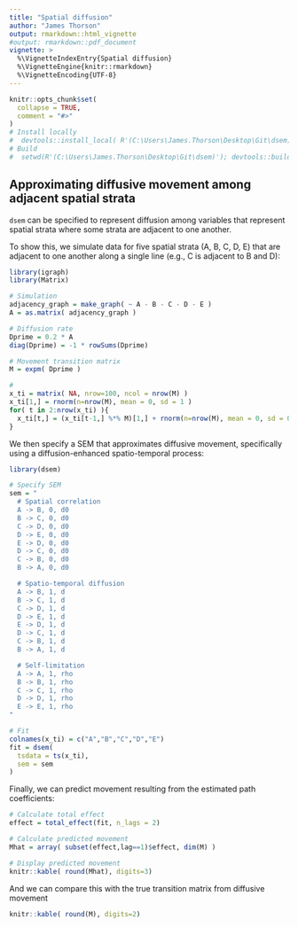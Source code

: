 ```yaml
---
title: "Spatial diffusion"
author: "James Thorson"
output: rmarkdown::html_vignette
#output: rmarkdown::pdf_document
vignette: >
  %\VignetteIndexEntry{Spatial diffusion}
  %\VignetteEngine{knitr::rmarkdown}
  %\VignetteEncoding{UTF-8}
---
```


```r
knitr::opts_chunk$set(
  collapse = TRUE,
  comment = "#>"
)
# Install locally
#  devtools::install_local( R'(C:\Users\James.Thorson\Desktop\Git\dsem)', force=TRUE )
# Build
#  setwd(R'(C:\Users\James.Thorson\Desktop\Git\dsem)'); devtools::build_rmd("vignettes/dynamic_factor_analysis.Rmd")
```

## Approximating diffusive movement among adjacent spatial strata

`dsem` can be specified to represent diffusion among variables that represent spatial strata where some strata are adjacent to one another.

To show this, we simulate data for five spatial strata (A, B, C, D, E) that are adjacent to one another along a single line (e.g., C is adjacent to B and D): 

```r
library(igraph)
library(Matrix)

# Simulation
adjacency_graph = make_graph( ~ A - B - C - D - E )
A = as.matrix( adjacency_graph )

# Diffusion rate
Dprime = 0.2 * A
diag(Dprime) = -1 * rowSums(Dprime)

# Movement transition matrix
M = expm( Dprime )

# 
x_ti = matrix( NA, nrow=100, ncol = nrow(M) )
x_ti[1,] = rnorm(n=nrow(M), mean = 0, sd = 1 )
for( t in 2:nrow(x_ti) ){
  x_ti[t,] = (x_ti[t-1,] %*% M)[1,] + rnorm(n=nrow(M), mean = 0, sd = 0.1)
}
```

We then specify a SEM that approximates diffusive movement, specifically using a diffusion-enhanced spatio-temporal process:

```r
library(dsem)

# Specify SEM
sem = "
  # Spatial correlation
  A -> B, 0, d0
  B -> C, 0, d0
  C -> D, 0, d0
  D -> E, 0, d0
  E -> D, 0, d0
  D -> C, 0, d0
  C -> B, 0, d0
  B -> A, 0, d0

  # Spatio-temporal diffusion
  A -> B, 1, d
  B -> C, 1, d
  C -> D, 1, d
  D -> E, 1, d
  E -> D, 1, d
  D -> C, 1, d
  C -> B, 1, d
  B -> A, 1, d

  # Self-limitation
  A -> A, 1, rho
  B -> B, 1, rho
  C -> C, 1, rho
  D -> D, 1, rho
  E -> E, 1, rho
"

# Fit
colnames(x_ti) = c("A","B","C","D","E")
fit = dsem(
  tsdata = ts(x_ti),
  sem = sem
)
```

Finally, we can predict movement resulting from the estimated path coefficients:
```r
# Calculate total effect
effect = total_effect(fit, n_lags = 2)

# Calculate predicted movement
Mhat = array( subset(effect,lag==1)$effect, dim(M) )

# Display predicted movement
knitr::kable( round(Mhat), digits=3)
```

And we can compare this with the true transition matrix from diffusive movement
```r
knitr::kable( round(M), digits=2)
```
